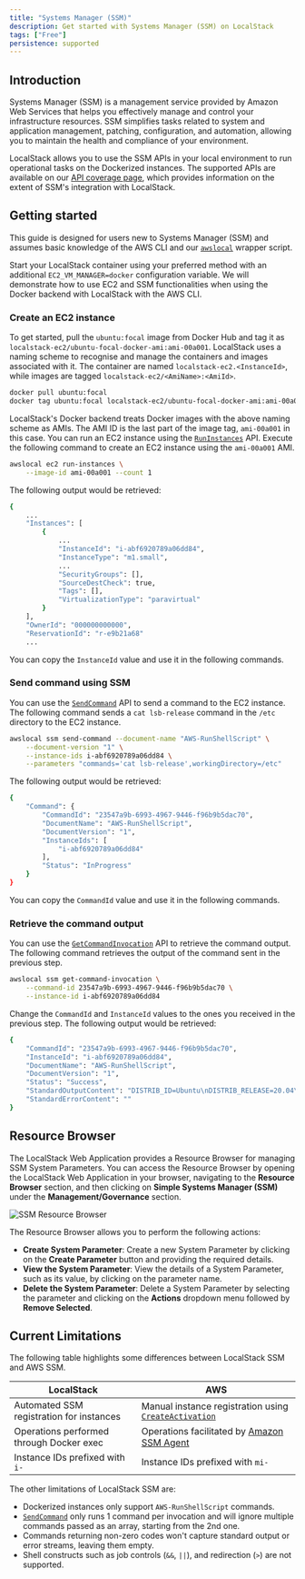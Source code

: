 ```yaml
---
title: "Systems Manager (SSM)"
description: Get started with Systems Manager (SSM) on LocalStack
tags: ["Free"]
persistence: supported
---
```


## Introduction

Systems Manager (SSM) is a management service provided by Amazon Web Services that helps you effectively manage and control your infrastructure resources.
SSM simplifies tasks related to system and application management, patching, configuration, and automation, allowing you to maintain the health and compliance of your environment.

LocalStack allows you to use the SSM APIs in your local environment to run operational tasks on the Dockerized instances.
The supported APIs are available on our [API coverage page](), which provides information on the extent of SSM's integration with LocalStack.

## Getting started

This guide is designed for users new to Systems Manager (SSM) and assumes basic knowledge of the AWS CLI and our [`awslocal`](https://github.com/localstack/awscli-local) wrapper script.

Start your LocalStack container using your preferred method with an additional `EC2_VM_MANAGER=docker` configuration variable.
We will demonstrate how to use EC2 and SSM functionalities when using the Docker backend with LocalStack with the AWS CLI.

### Create an EC2 instance

To get started, pull the `ubuntu:focal` image from Docker Hub and tag it as `localstack-ec2/ubuntu-focal-docker-ami:ami-00a001`.
LocalStack uses a naming scheme to recognise and manage the containers and images associated with it.
The container are named `localstack-ec2.<InstanceId>`, while images are tagged `localstack-ec2/<AmiName>:<AmiId>`.

```bash
docker pull ubuntu:focal
docker tag ubuntu:focal localstack-ec2/ubuntu-focal-docker-ami:ami-00a001
```

LocalStack's Docker backend treats Docker images with the above naming scheme as AMIs.
The AMI ID is the last part of the image tag, `ami-00a001` in this case.
You can run an EC2 instance using the [`RunInstances`](https://docs.aws.amazon.com/systems-manager/latest/APIReference/API_RunInstances.html) API.
Execute the following command to create an EC2 instance using the `ami-00a001` AMI.

```bash
awslocal ec2 run-instances \
    --image-id ami-00a001 --count 1
```

The following output would be retrieved:

```bash
{
    ...
    "Instances": [
        {
            ...
            "InstanceId": "i-abf6920789a06dd84",
            "InstanceType": "m1.small",
            ...
            "SecurityGroups": [],
            "SourceDestCheck": true,
            "Tags": [],
            "VirtualizationType": "paravirtual"
        }
    ],
    "OwnerId": "000000000000",
    "ReservationId": "r-e9b21a68"
    ...
```

You can copy the `InstanceId` value and use it in the following commands.

### Send command using SSM

You can use the [`SendCommand`](https://docs.aws.amazon.com/systems-manager/latest/APIReference/API_SendCommand.html) API to send a command to the EC2 instance.
The following command sends a `cat lsb-release` command in the `/etc` directory to the EC2 instance.

```bash
awslocal ssm send-command --document-name "AWS-RunShellScript" \
    --document-version "1" \
    --instance-ids i-abf6920789a06dd84 \
    --parameters "commands='cat lsb-release',workingDirectory=/etc"
```

The following output would be retrieved:

```bash
{
    "Command": {
        "CommandId": "23547a9b-6993-4967-9446-f96b9b5dac70",
        "DocumentName": "AWS-RunShellScript",
        "DocumentVersion": "1",
        "InstanceIds": [
            "i-abf6920789a06dd84"
        ],
        "Status": "InProgress"
    }
}
```

You can copy the `CommandId` value and use it in the following commands.

### Retrieve the command output

You can use the [`GetCommandInvocation`](https://docs.aws.amazon.com/systems-manager/latest/APIReference/API_GetCommandInvocation.html) API to retrieve the command output.
The following command retrieves the output of the command sent in the previous step.

```bash
awslocal ssm get-command-invocation \
    --command-id 23547a9b-6993-4967-9446-f96b9b5dac70 \
    --instance-id i-abf6920789a06dd84
```

Change the `CommandId` and `InstanceId` values to the ones you received in the previous step.
The following output would be retrieved:

```bash
{
    "CommandId": "23547a9b-6993-4967-9446-f96b9b5dac70",
    "InstanceId": "i-abf6920789a06dd84",
    "DocumentName": "AWS-RunShellScript",
    "DocumentVersion": "1",
    "Status": "Success",
    "StandardOutputContent": "DISTRIB_ID=Ubuntu\nDISTRIB_RELEASE=20.04\nDISTRIB_CODENAME=focal\nDISTRIB_DESCRIPTION=\"Ubuntu 20.04.6 LTS\"\n",
    "StandardErrorContent": ""
}
```

## Resource Browser

The LocalStack Web Application provides a Resource Browser for managing SSM System Parameters.
You can access the Resource Browser by opening the LocalStack Web Application in your browser, navigating to the **Resource Browser** section, and then clicking on **Simple Systems Manager (SSM)** under the **Management/Governance** section.

![SSM Resource Browser](/images/aws/ssm-resource-browser.png)

The Resource Browser allows you to perform the following actions:

- **Create System Parameter**: Create a new System Parameter by clicking on the **Create Parameter** button and providing the required details.
- **View the System Parameter**: View the details of a System Parameter, such as its value, by clicking on the parameter name.
- **Delete the System Parameter**: Delete a System Parameter by selecting the parameter and clicking on the **Actions** dropdown menu followed by **Remove Selected**.

## Current Limitations

The following table highlights some differences between LocalStack SSM and AWS SSM.

| LocalStack                               | AWS                                                                                                                                                |
| ---------------------------------------- | -------------------------------------------------------------------------------------------------------------------------------------------------- |
| Automated SSM registration for instances | Manual instance registration using [`CreateActivation`](https://docs.aws.amazon.com/systems-manager/latest/APIReference/API_CreateActivation.html) |
| Operations performed through Docker exec | Operations facilitated by [Amazon SSM Agent](https://github.com/aws/amazon-ssm-agent)                                                              |
| Instance IDs prefixed with `i-`          | Instance IDs prefixed with `mi-`                                                                                                                   |

The other limitations of LocalStack SSM are:

- Dockerized instances only support `AWS-RunShellScript` commands.
- [`SendCommand`](https://docs.aws.amazon.com/systems-manager/latest/APIReference/API_SendCommand.html) only runs 1 command per invocation and will ignore multiple commands passed as an array, starting from the 2nd one.
- Commands returning non-zero codes won't capture standard output or error streams, leaving them empty.
- Shell constructs such as job controls (`&&`, `||`), and redirection (`>`) are not supported.
